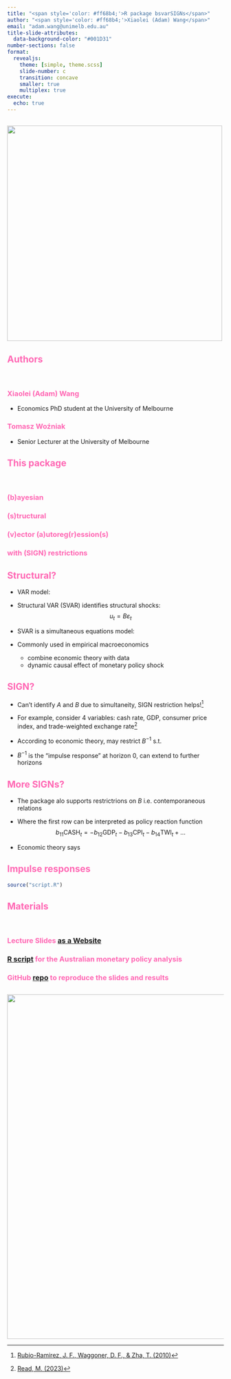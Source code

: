 ```yaml
---
title: "<span style='color: #ff68b4;'>R package bsvarSIGNs</span>" 
author: "<span style='color: #ff68b4;'>Xiaolei (Adam) Wang</span>"
email: "adam.wang@unimelb.edu.au"
title-slide-attributes:
  data-background-color: "#001D31"
number-sections: false
format: 
  revealjs: 
    theme: [simple, theme.scss]
    slide-number: c
    transition: concave
    smaller: true
    multiplex: true
execute: 
  echo: true
---
```


## <span style='color: #ff68b4;'></span> {background-color="#001D31"}

![](bsvarSIGNs.png){.absolute top=30 right=275 width="500"}

## <span style='color: #ff68b4;'>Authors</span> {background-color="#001D31"}

<br/>

### Xiaolei (Adam) Wang {style="color:#ff68b4;"}

- Economics PhD student at the University of Melbourne

### Tomasz Woźniak {style="color:#ff68b4;"}

- Senior Lecturer at the University of Melbourne

## <span style='color: #ff68b4;'>This package</span> {background-color="#001D31"}

<br/>

### (b)ayesian{style="color:#ff68b4;"}

### (s)tructural{style="color:#ff68b4;"}

### (v)ector (a)utoreg(r)ession(s){style="color:#ff68b4;"}

### with (SIGN) restrictions{style="color:#ff68b4;"}

## <span style="color: #ff68b4;">Structural?</span> {background-color="#001D31"}

- VAR model:
\begin{align*}
y_t &= A_0 + A_1 y_{t-1} + \ldots + A_p y_{t-p} + \varepsilon_t\\
y_t &= Ax_t + \varepsilon_t
\end{align*}

- Structural VAR (SVAR) identifies structural shocks:
$$u_t=B\varepsilon_t$$

- SVAR is a simultaneous equations model:
\begin{align*}
y_t &= Ax_t + B^{-1}u_t\\
By_t &= BAx_t + u_t
\end{align*}

- Commonly used in empirical macroeconomics
  - combine economic theory with data
  - dynamic causal effect of monetary policy shock

## <span style="color: #ff68b4;">SIGN?</span> {background-color="#001D31"}

- Can't identify $A$ and $B$ due to simultaneity, SIGN restriction helps![^1]

- For example, consider 4 variables: cash rate, GDP, consumer price index, and trade-weighted exchange rate[^2]

- According to economic theory, may restrict $B^{-1}$ s.t.
  \begin{align*}
  \begin{bmatrix}
  \text{CASH}_t\\\text{GDP}_t\\\text{CPI}_t\\\text{TWI}_t
  \end{bmatrix}
  &=
  
  \dots+
  \begin{bmatrix}
  +&*&*&*\\*&*&*&*\\-&*&*&*\\+&*&*&*
  \end{bmatrix}
  \begin{bmatrix}
  u_{1t}^{\text{MP}}\\u_{2t}\\u_{3t}\\u_{4t}
  \end{bmatrix}
  \end{align*}

- $B^{-1}$ is the "impulse response" at horizon 0, can extend to further horizons

[^1]:[Rubio-Ramirez, J. F., Waggoner, D. F., & Zha, T. (2010)](https://doi.org/10.1111/j.1467-937X.2009.00578.x)
[^2]:[Read, M. (2023)](https://doi.org/10.1111/1475-4932.12749)

## <span style="color: #ff68b4;">More SIGNs?</span> {background-color="#001D31"}

- The package alo supports restrictrions on $B$ i.e. contemporaneous relations
  \begin{align*}
  \begin{bmatrix}
  b_{11}&b_{12}&b_{13}&b_{14}\\
  b_{21}&b_{22}&b_{23}&b_{24}\\
  b_{31}&b_{32}&b_{33}&b_{34}\\
  b_{41}&b_{42}&b_{43}&b_{44}
  \end{bmatrix}
  \begin{bmatrix}
  \text{CASH}_t \\\text{GDP}_t \\\text{CPI}_t \\\text{TWI}_t
  \end{bmatrix}
  &=\dots
  \end{align*}

- Where the first row can be interpreted as policy reaction function
  $$b_{11}\text{CASH}_t=-b_{12}\text{GDP}_t-b_{13}\text{CPI}_t-b_{14}\text{TWI}_t+\dots$$

- Economic theory says
  \begin{align*}
  \begin{bmatrix}
  +&-&-&+\\
  *&*&*&*\\*&*&*&*\\*&*&*&*
  \end{bmatrix}
  \begin{bmatrix}
  \text{CASH}_t \\\text{GDP}_t \\\text{CPI}_t \\\text{TWI}_t
  \end{bmatrix}
  &=\dots
  \end{align*}

## <span style="color: #ff68b4;">Impulse responses</span> {background-color="#001D31"}

```R
source("script.R")
```

## <span style="color: #ff68b4;">Materials</span> {background-color="#001D31"}

<br/>

### Lecture Slides [as a Website](https://github.com/bsvars/2025-02-DiCook) {style="color:#ff68b4;"}

### [R script](https://github.com/bsvars/2024-10-be24-bsvars/blob/main/be24-bsvars.R) for the Australian monetary policy analysis{style="color:#ff68b4;"}

### GitHub [repo](https://github.com/bsvars/2024-10-be24-bsvars) to reproduce the slides and results{style="color:#ff68b4;"}

## {background-color="#001D31"}

![](social.png){.absolute top=30 right=200 width="800"}
